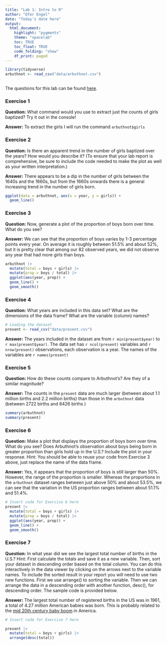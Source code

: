 ---
title: "Lab 1: Intro to R"
author: "Ofer Engel"
date: "Today's date here"
output: 
  html_document:
    highlight: "pygments"
    theme: "spacelab"
    toc: TRUE
    toc_float: TRUE
    code_folding: "show"
    df_print: paged
---

```{r load-packages, message=FALSE}

library(tidyverse)
arbuthnot <- read_csv("data/arbuthnot.csv")
  
```


The questions for this lab can be found [here](https://oferengel.github.io/ims-tutorials-4-umcg/support/assignments/01_intro_to_r/).


### Exercise 1
**Question:** What command would you use to extract just the counts of girls baptized? Try it out in the console!

**Answer:** To extract the girls I will run the command `arbuthnot$girls`

### Exercise 2

**Question:** Is there an apparent trend in the number of girls baptized over the years? How would you describe it? (To ensure that your lab report is comprehensive, be sure to include the code needed to make the plot as well as your written interpretation.)

**Answer:** There appears to be a dip in the number of girls between the 1640s and the 1660s, but from the 1660s onwards there is a general increasing trend in the number of girls born. 


```{r trend-girls}

ggplot(data = arbuthnot, aes(x = year, y = girls)) +
  geom_line() 

```


### Exercise 3

**Question:** Now, generate a plot of the proportion of boys born over time. What do you see?

**Answer:** We can see that the proportion of boys varies by 1-3 percentage points every year. On average it is roughly between 51.5% and about 52%, but it is pretty clear that among our 82 observed years, we did not observe any year that had more girls than boys.  


```{r plot-prop-boys-arbuthnot}

arbuthnot |> 
  mutate(total = boys + girls) |> 
  mutate(prop = boys / total) |> 
  ggplot(aes(year, prop)) + 
  geom_line() + 
  geom_smooth() 

```


### Exercise 4

**Question:** What years are included in this data set? What are the dimensions of the data frame? What are the variable (column) names?


```{r dim-present}
# Loading the dataset
present <- read_csv("data/present.csv")

```


**Answer:** The years included in the dataset are from `r min(present$year)` to `r max(present$year)`. The data set has `r ncol(present)` variables and `r nrow(present)` observations, each observation is a year. The names of the variables are `r names(present)` 


### Exercise 5

**Question:** How do these counts compare to Arbuthnot’s? Are they of a similar magnitude?



**Answer:** The counts in the `present` data are much larger (between about 1.1 million births and 2.2 million births) than those in the `arbuthnot` data (between 2722 births and 8426 births )

```{r count-compare}

summary(arbuthnot)
summary(present)

```


### Exercise 6

**Question:** Make a plot that displays the proportion of boys born over time. What do you see? Does Arbuthnot’s observation about boys being born in greater proportion than girls hold up in the U.S.? Include the plot in your response. Hint: You should be able to reuse your code from Exercise 3 above, just replace the name of the data frame.

**Answer:** Yes, it appears that the proportion of boys is still larger than 50%. However, the range of the proportion is smaller. Whereas the proportions in the `arbuthnot` dataset ranges between just above 50% and about 53.5%, we can see that the variation in the US proportion ranges between about 51.1% and 51.4%.  

```{r plot-prop-boys-present}
# Insert code for Exercise 6 here
present |> 
  mutate(total = boys + girls) |> 
  mutate(prop = boys / total) |> 
  ggplot(aes(year, prop)) + 
  geom_line() + 
  geom_smooth() 


```


### Exercise 7

**Question:** In what year did we see the largest total number of births in the U.S.? Hint: First calculate the totals and save it as a new variable. Then, sort your dataset in descending order based on the total column. You can do this interactively in the data viewer by clicking on the arrows next to the variable names. To include the sorted result in your report you will need to use two new functions. First we use arrange() to sorting the variable. Then we can arrange the data in a descending order with another function, desc(), for descending order. The sample code is provided below.

**Answer:** The largest total number of registered births in the US was in 1961, a total of 4.27 million American babies was born. This is probably related to the [mid 20th century baby boom](https://en.wikipedia.org/wiki/Mid-20th_century_baby_boom) in America.



```{r find-max-total}
# Insert code for Exercise 7 here

present |> 
  mutate(total = boys + girls) |> 
  arrange(desc(total))

```

